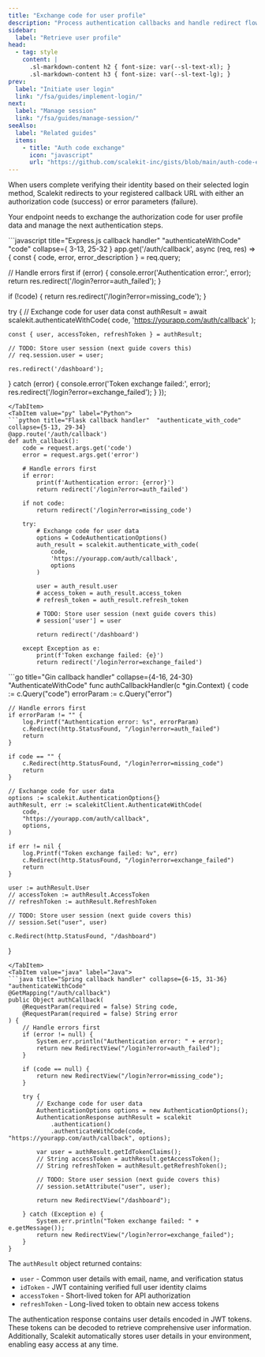 ```yaml
---
title: "Exchange code for user profile"
description: "Process authentication callbacks and handle redirect flows after users authenticate with Scalekit's hosted login page."
sidebar:
  label: "Retrieve user profile"
head:
  - tag: style
    content: |
      .sl-markdown-content h2 { font-size: var(--sl-text-xl); }
      .sl-markdown-content h3 { font-size: var(--sl-text-lg); }
prev:
  label: "Initiate user login"
  link: "/fsa/guides/implement-login/"
next:
  label: "Manage session"
  link: "/fsa/guides/manage-session/"
seeAlso:
  label: "Related guides"
  items:
    - title: "Auth code exchange"
      icon: "javascript"
      url: "https://github.com/scalekit-inc/gists/blob/main/auth-code-exchange-scalekit-sdk.js"
---
```




When users complete verifying their identity based on their selected login method, Scalekit redirects to your registered callback URL with either an authorization code (success) or error parameters (failure).

Your endpoint needs to exchange the authorization code for user profile data  and manage the next authentication steps.


<Tabs syncKey="tech-stack">
<TabItem value="nodejs" label="Node.js">
```javascript title="Express.js callback handler" "authenticateWithCode" "code" collapse={ 3-13, 25-32 }
app.get('/auth/callback', async (req, res) => {
  const { code, error, error_description } = req.query;

  // Handle errors first
  if (error) {
    console.error('Authentication error:', error);
    return res.redirect('/login?error=auth_failed');
  }

  if (!code) {
    return res.redirect('/login?error=missing_code');
  }

  try {
    // Exchange code for user data
    const authResult = await scalekit.authenticateWithCode(
      code,
      'https://yourapp.com/auth/callback'
    );

    const { user, accessToken, refreshToken } = authResult;

    // TODO: Store user session (next guide covers this)
    // req.session.user = user;

    res.redirect('/dashboard');

  } catch (error) {
    console.error('Token exchange failed:', error);
    res.redirect('/login?error=exchange_failed');
  }
});
```
</TabItem>
<TabItem value="py" label="Python">
```python title="Flask callback handler"  "authenticate_with_code" collapse={5-13, 29-34}
@app.route('/auth/callback')
def auth_callback():
    code = request.args.get('code')
    error = request.args.get('error')

    # Handle errors first
    if error:
        print(f'Authentication error: {error}')
        return redirect('/login?error=auth_failed')

    if not code:
        return redirect('/login?error=missing_code')

    try:
        # Exchange code for user data
        options = CodeAuthenticationOptions()
        auth_result = scalekit.authenticate_with_code(
            code,
            'https://yourapp.com/auth/callback',
            options
        )

        user = auth_result.user
        # access_token = auth_result.access_token
        # refresh_token = auth_result.refresh_token

        # TODO: Store user session (next guide covers this)
        # session['user'] = user

        return redirect('/dashboard')

    except Exception as e:
        print(f'Token exchange failed: {e}')
        return redirect('/login?error=exchange_failed')
```
</TabItem>
<TabItem value="golang" label="Go">
```go title="Gin callback handler" collapse={4-16, 24-30} "AuthenticateWithCode"
func authCallbackHandler(c *gin.Context) {
    code := c.Query("code")
    errorParam := c.Query("error")

    // Handle errors first
    if errorParam != "" {
        log.Printf("Authentication error: %s", errorParam)
        c.Redirect(http.StatusFound, "/login?error=auth_failed")
        return
    }

    if code == "" {
        c.Redirect(http.StatusFound, "/login?error=missing_code")
        return
    }

    // Exchange code for user data
    options := scalekit.AuthenticationOptions{}
    authResult, err := scalekitClient.AuthenticateWithCode(
        code,
        "https://yourapp.com/auth/callback",
        options,
    )

    if err != nil {
        log.Printf("Token exchange failed: %v", err)
        c.Redirect(http.StatusFound, "/login?error=exchange_failed")
        return
    }

    user := authResult.User
    // accessToken := authResult.AccessToken
    // refreshToken := authResult.RefreshToken

    // TODO: Store user session (next guide covers this)
    // session.Set("user", user)

    c.Redirect(http.StatusFound, "/dashboard")
}
```
</TabItem>
<TabItem value="java" label="Java">
```java title="Spring callback handler" collapse={6-15, 31-36} "authenticateWithCode"
@GetMapping("/auth/callback")
public Object authCallback(
    @RequestParam(required = false) String code,
    @RequestParam(required = false) String error
) {
    // Handle errors first
    if (error != null) {
        System.err.println("Authentication error: " + error);
        return new RedirectView("/login?error=auth_failed");
    }

    if (code == null) {
        return new RedirectView("/login?error=missing_code");
    }

    try {
        // Exchange code for user data
        AuthenticationOptions options = new AuthenticationOptions();
        AuthenticationResponse authResult = scalekit
            .authentication()
            .authenticateWithCode(code, "https://yourapp.com/auth/callback", options);

        var user = authResult.getIdTokenClaims();
        // String accessToken = authResult.getAccessToken();
        // String refreshToken = authResult.getRefreshToken();

        // TODO: Store user session (next guide covers this)
        // session.setAttribute("user", user);

        return new RedirectView("/dashboard");

    } catch (Exception e) {
        System.err.println("Token exchange failed: " + e.getMessage());
        return new RedirectView("/login?error=exchange_failed");
    }
}
```
</TabItem>
</Tabs>

The `authResult` object returned contains:

- `user` - Common user details with email, name, and verification status
- `idToken` - JWT containing verified full user identity claims
- `accessToken` - Short-lived token for API authorization
- `refreshToken` - Long-lived token to obtain new access tokens

<AuthResultTabsSection />

The authentication response contains user details encoded in JWT tokens. These tokens can be decoded to retrieve comprehensive user information. Additionally, Scalekit automatically stores user details in your environment, enabling easy access at any time.
